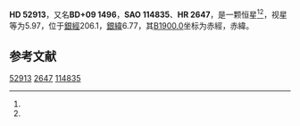 {{Starbox begin
| name = HD 52913
}}
{{Starbox observe
| epoch = [[J2000.0|J2000.0]]
| constell = {{星座名待查}}<ref name=SIMBAD>{{cite web
 | url=http://simbad.u-strasbg.fr/simbad/sim-id?Ident=HR+2647
 | title =Pulsating variable Star
 | publisher=Centre de Données astronomiques de Strasbourg
 | work=SIMBAD
 | accessdate=2012-07-13}}</ref><ref name=DATA>{{cite web
 | url=http://vizier.u-strasbg.fr/viz-bin/VizieR-5?-out.add=.&-source=5050&-corr=PK=HR&-out.max=9999&HR=2647
 | title=VizieR Detailed Page
 | accessdate=2012-07-13
 | archive-date=2016-03-05
 | archive-url=https://web.archive.org/web/20160305225723/http://vizier.u-strasbg.fr/viz-bin/VizieR-5?-out.add=.&-source=5050&-corr=PK=HR&-out.max=9999&HR=2647
 | dead-url=no
 }}</ref>
| 星官 = 
| ra = {{RA|7|3|17.9}}<ref name=SIMBAD /><ref name=DATA />
| dec = {{DEC|+9|8|18}}<ref name=SIMBAD /><ref name=DATA />
| appmag_v = 5.97<ref name=SIMBAD /><ref name=DATA />
}}
{{Starbox character
| class = A3V s<ref name=SIMBAD /><ref name=DATA />
| b-v = 0.12<ref name=SIMBAD /><ref name=DATA />
| u-b = 0.11<ref name=SIMBAD /><ref name=DATA />
| r-i = <ref name=SIMBAD /><ref name=DATA />
| variable = 
}}
{{Starbox astrometry
| radial_v = 0.11
| prop_mo_ra = -12
| parallax = 
| p_error = 
}}
{{Starbox catalog
| names =BD+09 1496，[[SAO星表|SAO]] 114835，[[HD星表|HD]] 52913，[[HR星表|HR]] 2647}}
{{Starbox reference |Simbad=HR+2647}}
{{Starbox end}}

'''HD 52913'''，又名'''BD+09 1496'''，'''SAO 114835'''、'''HR 2647'''，是一颗恒星<ref name=SIMBAD /><ref name=DATA />，视星等为5.97，位于[[銀道座標系|銀經]]206.1，[[銀道座標系|銀緯]]6.77，其[[B1900.0|B1900.0]]坐标为赤經{{RA|6|57|49.8}}，赤緯{{DEC|+9|6.77|1}}。

== 参考文献 ==
{{reflist}}

{{star-stub}}

[[Category:HD和HDE天體|52913]]
[[Category:HR天體|2647]]
[[Category:SAO天體|114835]]